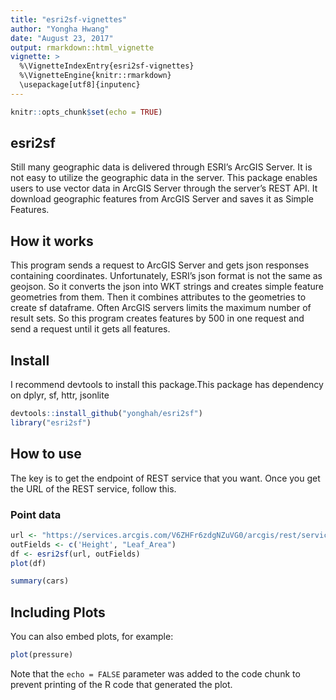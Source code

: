 ```yaml
---
title: "esri2sf-vignettes"
author: "Yongha Hwang"
date: "August 23, 2017"
output: rmarkdown::html_vignette
vignette: >
  %\VignetteIndexEntry{esri2sf-vignettes}
  %\VignetteEngine{knitr::rmarkdown}
  \usepackage[utf8]{inputenc}
---
```


```r
knitr::opts_chunk$set(echo = TRUE)
```

## esri2sf

Still many geographic data is delivered through ESRI's ArcGIS Server. It is not easy to utilize the geographic data in the server. This package enables users to use vector data in ArcGIS Server through the server's REST API. It download geographic features from ArcGIS Server and saves it as Simple Features. 

## How it works

This program sends a request to ArcGIS Server and gets json responses containing coordinates. Unfortunately, ESRI's json format is not the same as geojson. So it converts the json into WKT strings and creates simple feature geometries from them. Then it combines attributes to the geometries to create sf dataframe. Often ArcGIS servers limits the maximum number of result sets. So this program creates features by 500 in one request and send a request until it gets all features. 

## Install

I recommend devtools to install this package.This package has dependency on dplyr, sf, httr, jsonlite

```r
devtools::install_github("yonghah/esri2sf")
library("esri2sf")
```

## How to use

The key is to get the endpoint of REST service that you want. Once you get the URL of the REST service, follow this.


### Point data

```r
url <- "https://services.arcgis.com/V6ZHFr6zdgNZuVG0/arcgis/rest/services/Landscape_Trees/FeatureServer/0"
outFields <- c('Height', "Leaf_Area")
df <- esri2sf(url, outFields)
plot(df)
```


```r
summary(cars)
```

## Including Plots

You can also embed plots, for example:

```r
plot(pressure)
```

Note that the `echo = FALSE` parameter was added to the code chunk to prevent printing of the R code that generated the plot.
